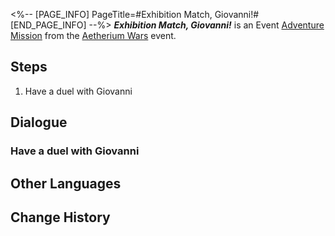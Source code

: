 <%-- [PAGE_INFO]
PageTitle=#Exhibition Match, Giovanni!#
[END_PAGE_INFO] --%>
{{Stub|Dialogue.}}
{{Mission Infobox
|id            = 8014144
|title         = 
|image         = <!--Mission Exhibition Match, Giovanni!.png-->
|type          = Adventure
|event_name    = Aetherium Wars
|chapter       = 
|requirements  = {{subst:void|<!--Unknown: {"Type":"Manual"}-->}}
|summary       = <!--official mission summary from Fate's Atlas-->
|characters    = Giovanni; Trailblazer
|startLocation = [[Jarilo-VI]] - [[Old Weapon Testing Ground]]
|world         = Jarilo-VI
|area          = Old Weapon Testing Ground
|prev          = 
|next          = 
|rewards       = 
}}
'''''Exhibition Match, Giovanni!''''' is an Event [[Adventure Mission]] from the [[Aetherium Wars]] event.

==Steps==
# Have a duel with Giovanni

<!--
==Gameplay Notes==

--><!--
==Trial Character==

-->
==Dialogue==
{{Stub Dialogue}}
===Have a duel with Giovanni{{subst:void|<!--801414401-->}}===
{{Mission Description|type=adventure|location=Old Weapon Testing Ground|The core gameplay loop behind Aetherium Wars is "dueling." Challenge different players and show your true strength!}}
{{Dialogue Start}}
:{{tx}}
{{Dialogue End}}

==Other Languages==
{{Other Languages
|en   = Exhibition Match, Giovanni!
|zhs  = 表演赛！乔瓦尼
|zht  = 表演賽！喬瓦尼
|ja   = エキシビションマッチ！ジョヴァンニ
|ko   = 시범 경기! 지오반니
|es   = Encuentro de exhibición: Giovanni
|fr   = Rencontre amicale&nbsp;: Giovanni&nbsp;!
|ru   = Показательный матч! Джованни!
|th   = แมตช์กระชับมิตร! Giovanni
|vi   = Giải Biểu Diễn! Giovanni
|de   = Schaukampf, Giovanni!
|id   = Pertandingan Ekshibisi, Giovanni!
|pt   = Batalha de Exibição, Giovanni!
}}

==Change History==
{{Change History|1.4}}
